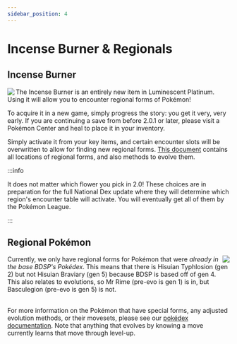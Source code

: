 ---
sidebar_position: 4
---

# Incense Burner & Regionals
## Incense Burner
<img src="https://raw.githubusercontent.com/TeamLumi/luminescent-team/main/static/img/incense.png" align="left" /> The Incense Burner is an entirely new item in Luminescent Platinum. Using it will allow you to encounter regional forms of Pokémon! 

To acquire it in a new game, simply progress the story: you get it very, very early. If you are continuing a save from before 2.0.1 or later, please visit a Pokémon Center and heal to place it in your inventory.

Simply activate it from your key items, and certain encounter slots will be overwritten to allow for finding new regional forms. [This document](https://docs.google.com/spreadsheets/d/1hhvXvWWuAhTGwA0cKJdOx85r1jwNT9cxzOdlXoZq1OY/edit#gid=1793465380) contains all locations of regional forms, and also methods to evolve them.

:::info

It does not matter which flower you pick in 2.0! These choices are in preparation for the full National Dex update where they will determine which region's encounter table will activate. You will eventually get all of them by the Pokémon League.

:::

## Regional Pokémon
<img src="https://raw.githubusercontent.com/TeamLumi/luminescent-team/main/static/img/pm0019_01_00_00_L.png" align="right" /> Currently, we only have regional forms for Pokémon that were <i>already in the base BDSP's Pokédex</i>. This means that there is Hisuian Typhlosion (gen 2) but not Hisuian Braviary (gen 5) because BDSP is based off of gen 4. This also relates to evolutions, so Mr Rime (pre-evo is gen 1) is in, but Basculegion (pre-evo is gen 5) is not.<br/><br/> 

For more information on the Pokémon that have special forms, any adjusted evolution methods, or their movesets, please see our <a href="https://docs.google.com/document/d/1Vn9p53I8O6Br37bvZwLoChlLaVLkUhy447cSlIMTfyA">pokédex documentation</a>. Note that anything that evolves by knowing a move currently learns that move through level-up.
